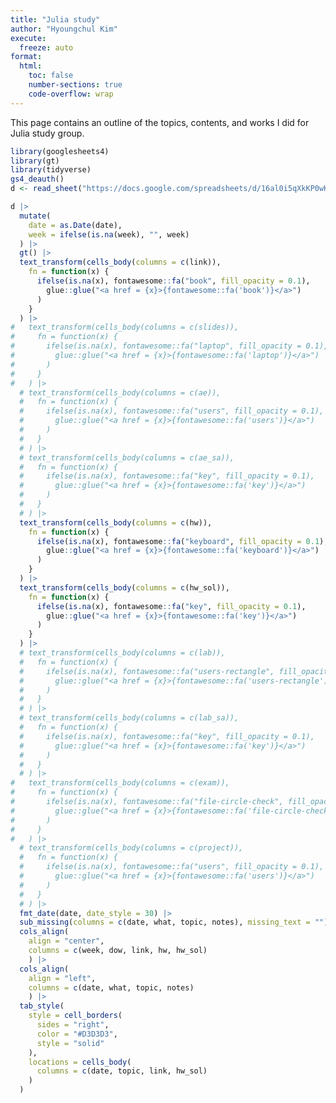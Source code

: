 ```yaml
---
title: "Julia study"
author: "Hyoungchul Kim"
execute: 
  freeze: auto
format: 
  html:
    toc: false
    number-sections: true
    code-overflow: wrap
---
```


This page contains an outline of the topics, contents, and works I did for Julia study group. 

```r
library(googlesheets4)
library(gt)
library(tidyverse)
gs4_deauth()
d <- read_sheet("https://docs.google.com/spreadsheets/d/16al0i5qXkKP0wKX86-TRgB0zpJRbwZywreXhBo--wSk/edit?usp=sharing", sheet = "class-name")
```

::: column-screen-right
```r
d |>
  mutate(
    date = as.Date(date),
    week = ifelse(is.na(week), "", week)
  ) |>
  gt() |>
  text_transform(cells_body(columns = c(link)),
    fn = function(x) {
      ifelse(is.na(x), fontawesome::fa("book", fill_opacity = 0.1),
        glue::glue("<a href = {x}>{fontawesome::fa('book')}</a>")
      )
    }
  ) |>
#   text_transform(cells_body(columns = c(slides)),
#     fn = function(x) {
#       ifelse(is.na(x), fontawesome::fa("laptop", fill_opacity = 0.1),
#         glue::glue("<a href = {x}>{fontawesome::fa('laptop')}</a>")
#       )
#     }
#   ) |>
  # text_transform(cells_body(columns = c(ae)),
  #   fn = function(x) {
  #     ifelse(is.na(x), fontawesome::fa("users", fill_opacity = 0.1),
  #       glue::glue("<a href = {x}>{fontawesome::fa('users')}</a>")
  #     )
  #   }
  # ) |>
  # text_transform(cells_body(columns = c(ae_sa)),
  #   fn = function(x) {
  #     ifelse(is.na(x), fontawesome::fa("key", fill_opacity = 0.1),
  #       glue::glue("<a href = {x}>{fontawesome::fa('key')}</a>")
  #     )
  #   }
  # ) |>
  text_transform(cells_body(columns = c(hw)),
    fn = function(x) {
      ifelse(is.na(x), fontawesome::fa("keyboard", fill_opacity = 0.1),
        glue::glue("<a href = {x}>{fontawesome::fa('keyboard')}</a>")
      )
    }
  ) |>
  text_transform(cells_body(columns = c(hw_sol)),
    fn = function(x) {
      ifelse(is.na(x), fontawesome::fa("key", fill_opacity = 0.1),
        glue::glue("<a href = {x}>{fontawesome::fa('key')}</a>")
      )
    }
  ) |>
  # text_transform(cells_body(columns = c(lab)),
  #   fn = function(x) {
  #     ifelse(is.na(x), fontawesome::fa("users-rectangle", fill_opacity = 0.1),
  #       glue::glue("<a href = {x}>{fontawesome::fa('users-rectangle')}</a>")
  #     )
  #   }
  # ) |>
  # text_transform(cells_body(columns = c(lab_sa)),
  #   fn = function(x) {
  #     ifelse(is.na(x), fontawesome::fa("key", fill_opacity = 0.1),
  #       glue::glue("<a href = {x}>{fontawesome::fa('key')}</a>")
  #     )
  #   }
  # ) |>
#   text_transform(cells_body(columns = c(exam)),
#     fn = function(x) {
#       ifelse(is.na(x), fontawesome::fa("file-circle-check", fill_opacity = 0.1),
#         glue::glue("<a href = {x}>{fontawesome::fa('file-circle-check')}</a>")
#       )
#     }
#   ) |>
  # text_transform(cells_body(columns = c(project)),
  #   fn = function(x) {
  #     ifelse(is.na(x), fontawesome::fa("users", fill_opacity = 0.1),
  #       glue::glue("<a href = {x}>{fontawesome::fa('users')}</a>")
  #     )
  #   }
  # ) |>
  fmt_date(date, date_style = 30) |>
  sub_missing(columns = c(date, what, topic, notes), missing_text = "") |>
  cols_align(
    align = "center", 
    columns = c(week, dow, link, hw, hw_sol)
    ) |>
  cols_align(
    align = "left", 
    columns = c(date, what, topic, notes)
    ) |>
  tab_style(
    style = cell_borders(
      sides = "right",
      color = "#D3D3D3",
      style = "solid"
    ),
    locations = cells_body(
      columns = c(date, topic, link, hw_sol)
    )
  )
```
:::